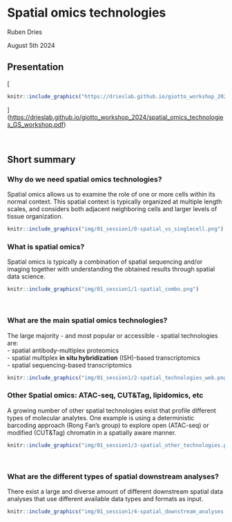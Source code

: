 # Spatial omics technologies

Ruben Dries

August 5th 2024

## Presentation

[

```r
knitr::include_graphics("https://drieslab.github.io/giotto_workshop_2024/spatial_omics_technologies_GS_workshop.pdf")
```

](<https://drieslab.github.io/giotto_workshop_2024/spatial_omics_technologies_GS_workshop.pdf>)

<br>

## Short summary

### Why do we need spatial omics technologies?

Spatial omics allows us to examine the role of one or more cells within its normal context. This spatial context is typically organized at multiple length scales, and considers both adjacent neighboring cells and larger levels of tissue organization.

```r
knitr::include_graphics("img/01_session1/0-spatial_vs_singlecell.png")
```

### What is spatial omics?

Spatial omics is typically a combination of spatial sequencing and/or imaging together with understanding the obtained results through spatial data science.

```r
knitr::include_graphics("img/01_session1/1-spatial_combo.png")
```


<br>

### What are the main spatial omics technologies?

The large majority - and most popular or accessible - spatial technologies are:\
- spatial antibody-multiplex proteomics\
- spatial multiplex **in situ hybridization** (ISH)-based transcriptomics\
- spatial sequencing-based transcriptomics


```r
knitr::include_graphics("img/01_session1/2-spatial_technologies_web.png")
```

### Other Spatial omics: ATAC-seq, CUT&Tag, lipidomics, etc

A growing number of other spatial technologies exist that profile different types of molecular analytes. One example is using a deterministic barcoding approach (Rong Fan's group) to explore open (ATAC-seq) or modified (CUT&Tag) chromatin in a spatially aware manner.


```r
knitr::include_graphics("img/01_session1/3-spatial_other_technologies.png")
```

<br>

### What are the different types of spatial downstream analyses?

There exist a large and diverse amount of different downstream spatial data analyses that use different available data types and formats as input.

```r
knitr::include_graphics("img/01_session1/4-spatial_downstream_analyses.png")
```
